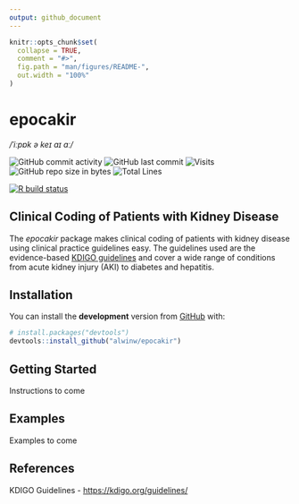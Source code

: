 ```yaml
---
output: github_document
---
```


<!-- README.md is generated from README.Rmd. Please edit that file -->

```r
knitr::opts_chunk$set(
  collapse = TRUE,
  comment = "#>",
  fig.path = "man/figures/README-",
  out.width = "100%"
)
```

# epocakir

*/ˈiːpɒk ə keɪ aɪ ɑː/*

<!-- badges: start -->

![GitHub commit activity](https://img.shields.io/github/commit-activity/m/alwinw/epocakir) ![GitHub last commit](https://img.shields.io/github/last-commit/alwinw/epocakir) ![Visits](https://badges.pufler.dev/visits/alwinw/epocakir?&label=visits) ![GitHub repo size in bytes](https://img.shields.io/github/repo-size/alwinw/epocakir) ![Total Lines](https://img.shields.io/tokei/lines/github/alwinw/epocakir)

<!-- [![Codecov test coverage](https://codecov.io/gh/alwinw/epocakir/branch/master/graph/badge.svg)](https://codecov.io/gh/alwinw/epocakir?branch=master) -->

[![R build status](https://github.com/alwinw/epocakir/workflows/R-CMD-check/badge.svg)](https://github.com/alwinw/epocakir/actions)
<!-- badges: end -->

## Clinical Coding of Patients with Kidney Disease

The *epocakir* package makes clinical coding of patients with kidney disease using clinical practice guidelines easy. The guidelines used are the evidence-based [KDIGO guidelines](https://kdigo.org/guidelines/) and cover a wide range of conditions from acute kidney injury (AKI) to diabetes and hepatitis.

## Installation

<!-- CRAN
You can install the **releas** version from [CRAN](https://CRAN.R-project.org) with:

``` r
install.packages("epocakir")
```
-->

You can install the **development** version from [GitHub](https://github.com/) with:

``` r
# install.packages("devtools")
devtools::install_github("alwinw/epocakir")
```

## Getting Started

Instructions to come

## Examples

Examples to come

## References

KDIGO Guidelines - <https://kdigo.org/guidelines/>
